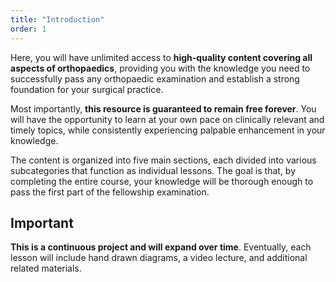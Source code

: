 ```yaml
---
title: "Introduction"
order: 1
---
```


Here, you will have unlimited access to **high-quality content covering all aspects of orthopaedics**, providing you with the knowledge you need to successfully pass any orthopaedic examination and establish a strong foundation for your surgical practice.

Most importantly, **this resource is guaranteed to remain free forever**. You will have the opportunity to learn at your own pace on clinically relevant and timely topics, while consistently experiencing palpable enhancement in your knowledge.

The content is organized into five main sections, each divided into various subcategories that function as individual lessons. The goal is that, by completing the entire course, your knowledge will be thorough enough to pass the first part of the fellowship examination.

::: callout-important
## Important

**This is a continuous project and will expand over time**. Eventually, each lesson will include hand drawn diagrams, a video lecture, and additional related materials.
:::
